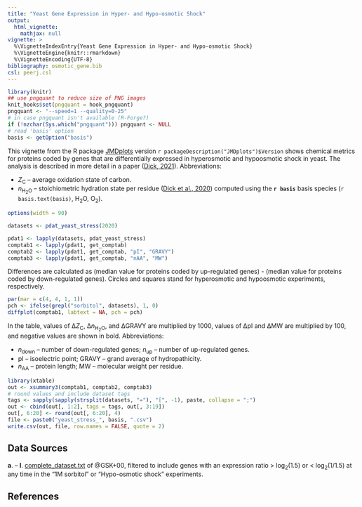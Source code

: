 ```yaml
---
title: "Yeast Gene Expression in Hyper- and Hypo-osmotic Shock"
output:
  html_vignette:
    mathjax: null
vignette: >
  %\VignetteIndexEntry{Yeast Gene Expression in Hyper- and Hypo-osmotic Shock}
  %\VignetteEngine{knitr::rmarkdown}
  %\VignetteEncoding{UTF-8}
bibliography: osmotic_gene.bib
csl: peerj.csl
---
```


```r
library(knitr)
## use pngquant to reduce size of PNG images
knit_hooks$set(pngquant = hook_pngquant)
pngquant <- "--speed=1 --quality=0-25"
# in case pngquant isn't available (R-Forge?)
if (!nzchar(Sys.which("pngquant"))) pngquant <- NULL 
# read 'basis' option
basis <- getOption("basis")
```

This vignette from the R package [JMDplots](https://github.com/jedick/JMDplots) version `r packageDescription("JMDplots")$Version` shows chemical metrics for proteins coded by genes that are differentially expressed in hyperosmotic and hypoosmotic shock in yeast.
The analysis is described in more detail in a paper ([<span title="Water as a reactant in the differential expression of proteins in cancer">Dick, 2021</a>](https://doi.org/10.1002/cso2.1007)).
Abbreviations:

  * <i>Z</i><sub>C</sub> &ndash; average oxidation state of carbon.
  * <i>n</i><sub>H<sub>2</sub>O</sub> &ndash; stoichiometric hydration state per residue ([<span title="Uncovering chemical signatures of salinity gradients through compositional analysis of protein sequences">Dick et al., 2020</span>](https://doi.org/10.5194/bg-17-6145-2020)) computed using the **`r basis`** basis species (`r basis.text(basis)`, H~2~O, O~2~).

```r
options(width = 90)
```

<style type="text/css">
body {
  max-width: 800px;
  margin-left: auto;
  margin-right: auto;
}
</style>

```r
datasets <- pdat_yeast_stress(2020)
```

```r
pdat1 <- lapply(datasets, pdat_yeast_stress)
comptab1 <- lapply(pdat1, get_comptab)
comptab2 <- lapply(pdat1, get_comptab, "pI", "GRAVY")
comptab3 <- lapply(pdat1, get_comptab, "nAA", "MW")
```

Differences are calculated as (median value for proteins coded by up-regulated genes) - (median value for proteins coded by down-regulated genes).
Circles and squares stand for hyperosmotic and hypoosmotic experiments, respectively.

```r
par(mar = c(4, 4, 1, 1))
pch <- ifelse(grepl("sorbitol", datasets), 1, 0)
diffplot(comptab1, labtext = NA, pch = pch)
```

In the table, values of &Delta;<i>Z</i><sub>C</sub>, &Delta;<i>n</i><sub>H<sub>2</sub>O</sub>, and &Delta;GRAVY are multiplied by 1000, values of &Delta;pI and &Delta;MW are multiplied by 100, and negative values are shown in bold.
Abbreviations:

  * <i>n</i><sub>down</sub> &ndash; number of down-regulated genes; <i>n</i><sub>up</sub> &ndash; number of up-regulated genes.
  * pI &ndash; isoelectric point; GRAVY &ndash; grand average of hydropathicity.
  * <i>n</i><sub>AA</sub> &ndash; protein length; MW &ndash; molecular weight per residue.

```r
library(xtable)
out <- xsummary3(comptab1, comptab2, comptab3)
# round values and include dataset tags
tags <- sapply(sapply(strsplit(datasets, "="), "[", -1), paste, collapse = ";")
out <- cbind(out[, 1:2], tags = tags, out[, 3:19])
out[, 6:20] <- round(out[, 6:20], 4)
file <- paste0("yeast_stress_", basis, ".csv")
write.csv(out, file, row.names = FALSE, quote = 2)
```

## Data Sources

__a__. &ndash; __l__. [complete_dataset.txt](http://www-genome.stanford.edu/yeast_stress/data/rawdata/complete_dataset.txt) of @GSK+00, filtered to include genes with an expression ratio > log~2~(1.5) or < log~2~(1/1.5) at any time in the "1M sorbitol" or "Hypo-osmotic shock" experiments.

## References
